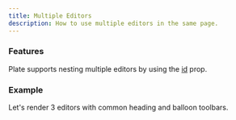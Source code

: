 ```yaml
---
title: Multiple Editors
description: How to use multiple editors in the same page.
---
```


<ComponentExample src="/src/components/examples/PlaygroundDemo.tsx">
  <PlaygroundDemo id="media" />
</ComponentExample>

### Features

Plate supports nesting multiple editors by using the [id](Plate#id) prop.

### Example

Let's render 3 editors with common heading and balloon toolbars.

<ComponentExample src="/src/components/examples/MultipleEditorsApp.tsx">
  <MultipleEditorsApp />
</ComponentExample>
